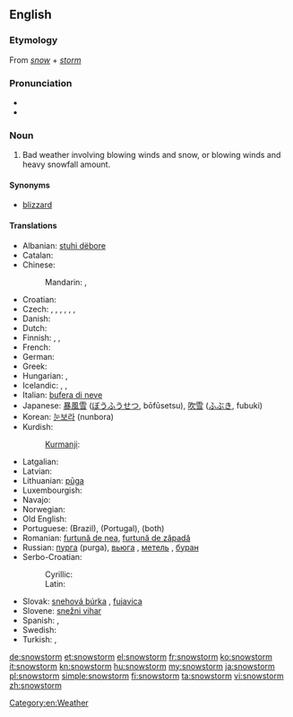 ==English==

===Etymology===
From ''[[snow]]'' + ''[[storm]]''

===Pronunciation===
* {{IPA|/ˈsnəʊstɔːm/}}
* {{audio|en-us-snowstorm.ogg|Audio (US)}}

===Noun===
{{en-noun}}

# Bad weather involving blowing winds and snow, or blowing winds and heavy snowfall amount.

====Synonyms====
* [[blizzard]]

====Translations====
{{trans-top|bad weather involving blowing winds and snow}}
* Albanian: [[stuhi dëbore]]
* Catalan: {{t|ca|nevada}}
* Chinese:
*: Mandarin: {{t-|cmn|暴風雪|sc=Hani}}, {{t-|cmn|暴风雪|tr=bàofēngxuě|sc=Hani}}
* Croatian: {{t-|hr|mećava|f}}
* Czech: {{t|cs|blizard|m}}, {{t-|cs|sněhová bouře|f}}, {{t-|cs|sněhová vichřice|f}}, {{t|cs|vánice|f}}, {{t|cs|metelice|f}}, {{t|cs|fujavice|f}}, {{t-|cs|chumelenice|f}}
* Danish: {{t-|da|snestorm|c}}
* Dutch: {{t+|nl|sneeuwstorm|m}}
* Finnish: {{t+|fi|myräkkä}}, {{t-|fi|lumimyrsky}}, {{t-|fi|pyry}}
* French: {{t+|fr|tempête de neige|f}}
* German: {{t+|de|Schneesturm|m}}
* Greek: {{t+|el|χιονοθύελλα|f|tr=chionothýella}}
* Hungarian: {{t+|hu|hóvihar}}, {{t-|hu|hóförgeteg}}
* Icelandic: {{t|is|snjóstormur|m}}, {{t|is|stórhríð|f}}, {{t|is|kafaldsbylur|m}}
* Italian: [[bufera di neve]] {{f}}
* Japanese: [[暴風雪]] ([[ぼうふうせつ]], bōfūsetsu), [[吹雪]] ([[ふぶき]], fubuki)
* Korean: [[눈보라]] (nunbora)
* Kurdish:
*: [[Kurmanji]]: {{t|ku|pûk}} {{f}}
{{trans-mid}}
* Latgalian: {{tø|ltg|viejputnis}}
* Latvian: {{t|lv|putenis}}
* Lithuanian: [[pūga]] {{f}}
* Luxembourgish: {{t|lb|Schnéistuerm|m}}
* Navajo: {{tø|nv|chííl}}
* Norwegian: {{t+|no|snøstorm}}
* Old English: {{t-|ang|hriþ|alt=hrīþ|xs=Old English}}
* Portuguese: {{t+|pt|nevasca|f}} (Brazil), {{t|pt|nevão|m}} (Portugal), {{t|pt|tempestade de neve|f}} (both)
* Romanian: [[furtună de nea]], [[furtună de zăpadă]]
* Russian: [[пурга]] {{f}} (purga),  [[вьюгa]]  {{f}}, [[мeтeль]]  {{f}}, [[бурaн]]  {{m}}
* Serbo-Croatian:
*: Cyrillic: {{t|sh|мећава|f|alt=мѐћава|sc=Cyrl|xs=Serbo-Croatian}}
*: Latin: {{t|sh|mećava|f|alt=mèćava|xs=Serbo-Croatian}}
* Slovak: [[snehová búrka]]  {{f}}, [[fujavica]]  {{f}}
* Slovene: [[snežni vihar]] {{m}}
* Spanish: {{t|es|nevada}}, {{t|es|nevasca}}
* Swedish: {{t+|sv|snöstorm}}
* Turkish: {{t+|tr|tipi}},  {{t|tr|kar fırtınası}}
{{trans-bottom}}

[[Category:en:Weather]]

[[de:snowstorm]]
[[et:snowstorm]]
[[el:snowstorm]]
[[fr:snowstorm]]
[[ko:snowstorm]]
[[it:snowstorm]]
[[kn:snowstorm]]
[[hu:snowstorm]]
[[my:snowstorm]]
[[ja:snowstorm]]
[[pl:snowstorm]]
[[simple:snowstorm]]
[[fi:snowstorm]]
[[ta:snowstorm]]
[[vi:snowstorm]]
[[zh:snowstorm]]